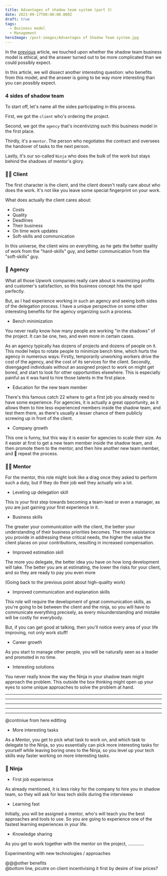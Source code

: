 ```yaml
---
title: Advantages of shadow team system (part 3)
date: 2023-09-17T00:00:00.000Z
draft: true
tags:
  - Business model
  - Management
heroImage: /post-images/Advantages of Shadow Team system.jpg
---
```


In the [previous](https://alex-code.com/post/2023-08-23-is-shadow-team-ethical-part-2) article, we touched upon whether the shadow team business model is ethical, and the answer turned out to be more complicated than we could possibly expect.

In this article, we will dissect another interesting question: who benefits from this model, and the answer is going to be way more interesting than you can possibly expect.

### 4 sides of shadow team

To start off, let's name all the sides participating in this process.

First, we got the `client` who's ordering the project.

Second, we got the `agency` that's incentivizing such this business model in the first place.

Thirdly, it's a `mentor`. The person who negotiates the contract and oversees the handover of tasks to the next person.

Lastly, it's our so-called `Ninja` who does the bulk of the work but stays behind the shadows of mentor's glory.

### 👨‍💼 Client

The first character is the client, and the client doesn't really care about who does the work. It's not like you leave some special fingerprint on your work.

What does actually the client cares about:

* Costs
* Quality
* Deadlines
* Their business
* On time work updates
* Soft-skills and communication

In this universe, the client wins on everything, as he gets the better quality of work from the "hard-skills" guy, and better communication from the "soft-skills" guy.

### 🏢 Agency

What all those Upwork companies really care about is maximizing profits and customer's satisfaction, so this business concept hits the spot perfectly.

But, as I had experience working in such an agency and seeing both sides of the delegation process. I have a unique perspective on some other interesting benefits for the agency organizing such a process.

* Bench minimization

You never really know how many people are working "in the shadows" of the project. It can be one, two, and even more in certain cases.

As an agency typically has dozens of projects and dozens of people on it. This model helps to rotate people to minimize bench time, which hurts the agency in numerous ways: Firstly, temporarily unworking workers drive the cost of the agency, and the cost of its services for the client. Secondly, disengaged individuals without an assigned project to work on might get bored, and start to look for other opportunities elsewhere. This is especially painful as it was hard to hire those talents in the first place.

* Education for the new team member

There's this famous catch 22 where to get a first job you already need to have some experience. For agencies, it is actually a great opportunity, as it allows them to hire less experienced members inside the shadow team, and test them there, as there's usually a lesser chance of them publicly screwing up in front of the client.

* Company growth

This one is funny, but this way it is easier for agencies to scale their size. As it easier at first to get a new team member inside the shadow team, and then promote them to the mentor, and then hire another new team member, and 🔁 repeat the process.

### 👨‍🎓 Mentor

For the mentor, this role might look like a drag once they asked to perform such a duty, but if they do their job well they actually win a lot.

* Leveling up delegation skill

This is your first step towards becoming a team-lead or even a manager, as you are just gaining your first experience in it.

* Business skills

The greater your communication with the client, the better your understanding of their business priorities becomes. The more assistance you provide in addressing these critical needs, the higher the value the client places on your contributions, resulting in increased compensation.

* Improved estimation skill

The more you delegate, the better idea you have on how long development will take. The better you are at estimating, the lower the risks for your client, and so they are ready to pay you even more

(Going back to the previous point about high-quality work)

* Improved communication and explanation skills

This role will require the development of great communication skills, as you're going to be between the client and the ninja, so you will have to communicate everything precisely, as every misunderstanding and mistake will be costly for everybody.

But, if you can get good at talking, then you'll notice every area of your life improving, not only work stuff!

* Career growth

As you start to manage other people, you will be naturally seen as a leader and promoted in no time.

* Interesting solutions

You never really know the way the Ninja in your shadow team might approach the problem. This outside the box thinking might open up your eyes to some unique approaches to solve the problem at hand.

***

***

***

***

***

@continiue from here editting

* More interesting tasks

As a Mentor, you get to pick what task to work on, and which task to delegate to the Ninja, so you essentially can pick more interesting tasks for yourself while leaving boring ones to the Ninja, so you level up your tech skills way faster working on more interesting tasks.

### 🥷 Ninja

* First job experience

As already mentioned, it is less risky for the company to hire you in shadow team, so they will ask for less tech skills during the interviewю

* Learning fast

Initially, you will be assigned a mentor, who's will teach you the best approaches and tools to use. So you are going to experience one of the fastest learning experiences in your life.

* Knowledge sharing

As you get to work together with the mentor on the project,       .............

Experimenting with new technologies / approaches

@@@other benefits\
@bottom line, picutre on client incentivising it first by desire of low prices?
